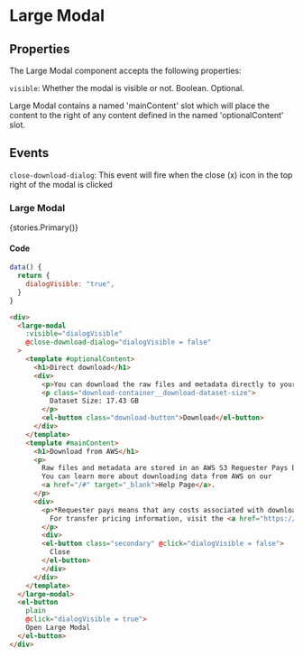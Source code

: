 
<Meta title="Components/LargeModal" />

# Large Modal

## Properties
The Large Modal component accepts the following properties:

`visible`: Whether the modal is visible or not. Boolean. Optional.

Large Modal contains a named 'mainContent' slot which will place the content to the right of any content defined in the named 'optionalContent' slot.

## Events

`close-download-dialog`: This event will fire when the close (x) icon in the top right of the modal is clicked

### Large Modal

<Story of={stories.Primary}>{stories.Primary()}</Story>

#### Code

```js
data() {
  return {
    dialogVisible: "true",
  }
}
```

```html
<div>
  <large-modal
    :visible="dialogVisible"
    @close-download-dialog="dialogVisible = false"
  >
    <template #optionalContent>
      <h1>Direct download</h1>
      <div>
        <p>You can download the raw files and metadata directly to your computer as a zip archive free of charge.</p>
        <p class="download-container__download-dataset-size">
          Dataset Size: 17.43 GB
        </p>
        <el-button class="download-button">Download</el-button>
      </div>
    </template>
    <template #mainContent>
      <h1>Download from AWS</h1>
      <p>
        Raw files and metadata are stored in an AWS S3 Requester Pays bucket.
        You can learn more about downloading data from AWS on our
        <a href="/#" target="_blank">Help Page</a>.
      </p>
      <div>
        <p>*Requester pays means that any costs associated with downloading the data will be charged to your AWS account.
          For transfer pricing information, visit the <a href="https://aws.amazon.com/s3/pricing/" target="blank">AWS Pricing documentation.</a>
        </p>
        <div>
        <el-button class="secondary" @click="dialogVisible = false">
          Close
        </el-button>
        </div>
      </div>
    </template>
  </large-modal>
  <el-button
    plain
    @click="dialogVisible = true">
    Open Large Modal
  </el-button>
</div>
```